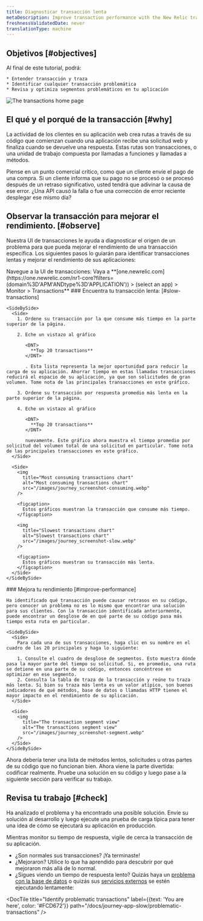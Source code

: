 ```yaml
---
title: Diagnosticar transacción lenta
metaDescription: Improve transaction performance with the New Relic transactions UI.
freshnessValidatedDate: never
translationType: machine
---
```


## Objetivos [#objectives]

<SideBySide>
  <Side>
    Al final de este tutorial, podrá:

    * Entender transacción y traza
    * Identificar cualquier transacción problemática
    * Revisa y optimiza segmentos problemáticos en tu aplicación
  </Side>

  <Side>
    <img
      title="Transaction home page"
      alt="The transactions home page"
      src="/images/journey_screenshot-intro.webp"
    />
  </Side>
</SideBySide>

## El qué y el porqué de la transacción [#why]

La actividad de los clientes en su aplicación web crea rutas a través de su código que comienzan cuando una aplicación recibe una solicitud web y finaliza cuando se devuelve una respuesta. Estas rutas son transacciones, o una unidad de trabajo compuesta por llamadas a funciones y llamadas a métodos.

Piense en un punto comercial crítico, como que un cliente envíe el pago de una compra. Si un cliente informa que su pago no se procesó o se procesó después de un retraso significativo, usted tendrá que adivinar la causa de ese error. ¿Una API causó la falla o fue una corrección de error reciente desplegar ese mismo día?

## Observar la transacción para mejorar el rendimiento. [#observe]

Nuestra UI de transacciones le ayuda a diagnosticar el origen de un problema para que pueda mejorar el rendimiento de una transacción específica. Los siguientes pasos lo guiarán para identificar transacciones lentas y mejorar el rendimiento de sus aplicaciones:

<Steps>
  <Step>
    Navegue a la UI de transacciones: Vaya a <DNT>**[one.newrelic.com](https://one.newrelic.com/nr1-core?filters=(domain%3D'APM'ANDtype%3D'APPLICATION')) > (select an app) > Monitor > Transactions**</DNT>
  </Step>

  <Step>
    ### Encuentra tu transacción lenta: [#slow-transactions]

    <SideBySide>
      <Side>
        1. Ordene su transacción por la que consume más tiempo en la parte superior de la página.

        2. Eche un vistazo al gráfico

           <DNT>
             **Top 20 transactions**
           </DNT>

           . Esta lista representa la mejor oportunidad para reducir la carga de su aplicación. Ahorrar tiempo en estas llamadas transacciones reducirá el espacio de su aplicación, ya que son solicitudes de gran volumen. Tome nota de las principales transacciones en este gráfico.

        3. Ordene su transacción por respuesta promedio más lenta en la parte superior de la página.

        4. Eche un vistazo al gráfico

           <DNT>
             **Top 20 transactions**
           </DNT>

           nuevamente. Este gráfico ahora muestra el tiempo promedio por solicitud del volumen total de una solicitud en particular. Tome nota de las principales transacciones en este gráfico.
      </Side>

      <Side>
        <img
          title="Most consuming transactions chart"
          alt="Most consuming transactions chart"
          src="/images/journey_screenshot-consuming.webp"
        />

        <figcaption>
          Estos gráficos muestran la transacción que consume más tiempo.
        </figcaption>

        <img
          title="Slowest transactions chart"
          alt="Slowest transactions chart"
          src="/images/journey_screenshot-slow.webp"
        />

        <figcaption>
          Estos gráficos muestran su transacción más lenta.
        </figcaption>
      </Side>
    </SideBySide>
  </Step>

  <Step>
    ### Mejora tu rendimiento [#improve-performance]

    Ha identificado qué transacción puede causar retrasos en su código, pero conocer un problema no es lo mismo que encontrar una solución para sus clientes. Con la transacción identificada anteriormente, puede encontrar un desglose de en qué parte de su código pasa más tiempo esta ruta en particular.

    <SideBySide>
      <Side>
        Para cada una de sus transacciones, haga clic en su nombre en el cuadro de las 20 principales y haga lo siguiente:

        1. Consulte el cuadro de desglose de segmentos. Esto muestra dónde pasa la mayor parte del tiempo su solicitud. Si, en promedio, una ruta se detiene en una parte de su código, entonces concéntrese en optimizar en ese segmento.
        2. Consulta la tabla de traza de la transacción y reúne tu traza más lenta. Si bien su traza más lenta es un valor atípico, son buenos indicadores de qué métodos, base de datos o llamadas HTTP tienen el mayor impacto en el rendimiento de su aplicación.
      </Side>

      <Side>
        <img
          title="The transaction segment view"
          alt="The transactions segment view"
          src="/images/journey_screenshot-segment.webp"
        />
      </Side>
    </SideBySide>
  </Step>

  <Step>
    Ahora debería tener una lista de métodos lentos, solicitudes u otras partes de su código que no funcionan bien. Ahora viene la parte divertida: codificar realmente. Pruebe una solución en su código y luego pase a la siguiente sección para verificar su trabajo.
  </Step>
</Steps>

## Revisa tu trabajo [#check]

Ha analizado el problema y ha encontrado una posible solución. Envíe su solución al desarrollo y luego ejecute una prueba de carga típica para tener una idea de cómo se ejecutará su aplicación en producción.

Mientras monitor su tiempo de respuesta, vigile de cerca la transacción de su aplicación.

* ¿Son normales sus transacciones? ¡Ya terminaste!
* ¿Mejoraron? Utilice lo que ha aprendido para descubrir por qué mejoraron más allá de lo normal.
* ¿Sigues viendo un tiempo de respuesta lento? Quizás haya un [problema con la base de datos](/docs/journey-app-slow/slow-database-queries) o quizás sus [servicios externos](<>) se estén ejecutando lentamente:

<DocTiles numbered>
  <DocTile
    title="Prepare to triage your application"
    path="/docs/journey-app-slow/root-causes"
  />

  <DocTile
    title="Identify problematic transactions"
    label={{text: 'You are here', color: '#FCD672'}}
    path="/docs/journey-app-slow/problematic-transactions"
  />
</DocTiles>

<DocTiles>
  <DocTile
    title="Identify slow database queries"
    number="3"
    path="/docs/journey-app-slow/slow-database-queries"
  />

  <DocTile
    title="Identify slow external services"
    number="4"
    path="/docs/journey-app-slow/external-services"
  />

  <DocTile
    title="Create performance benchmarks"
    number="5"
    path="/docs/journey-app-slow/create-benchmarks/"
  />
</DocTiles>
